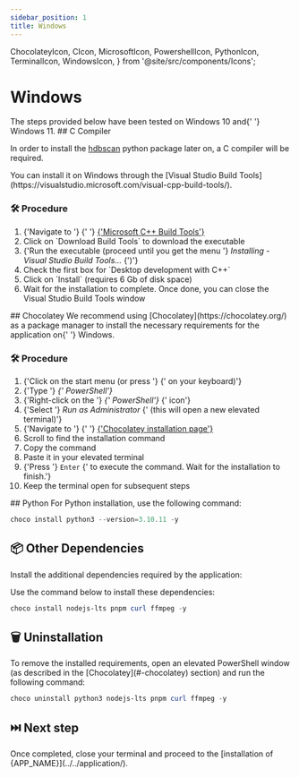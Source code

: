 ```yaml
---
sidebar_position: 1
title: Windows
---
```


  ChocolateyIcon,
  CIcon,
  MicrosoftIcon,
  PowershellIcon,
  PythonIcon,
  TerminalIcon,
  WindowsIcon,
} from '@site/src/components/Icons';

# <WindowsIcon /> Windows

<Fragment>
  The steps provided below have been tested on <WindowsIcon /> Windows 10 and{' '}
  <WindowsIcon /> Windows 11.
</Fragment>

<Fragment>
  ## <CIcon /> C Compiler
</Fragment>

In order to install the
[hdbscan](https://github.com/scikit-learn-contrib/hdbscan) python package later
on, a C compiler will be required.

<Fragment>
  You can install it on <WindowsIcon /> Windows through the [Visual Studio Build
  Tools](https://visualstudio.microsoft.com/visual-cpp-build-tools/).
</Fragment>

### 🛠️ Procedure

<ol>
  <li>
    {'Navigate to '}
    <MicrosoftIcon />
    {'  '}
    <a
      href={'https://visualstudio.microsoft.com/visual-cpp-build-tools/'}
      target={'_blank' + ''}
    >
      {'Microsoft C++ Build Tools'}
    </a>
  </li>
  <li>
    <span>Click on `Download Build Tools` to download the executable</span>
  </li>
  <li>
    <span>
      {'Run the executable (proceed until you get the menu '}
      <i>Installing - Visual Studio Build Tools...</i>
      {')'}
    </span>
  </li>
  <li>
    <span>Check the first box for `Desktop development with C++`</span>
  </li>
  <li>
    <span>Click on `Install` (requires 6 Gb of disk space)</span>
  </li>
  <li>
    <span>
      Wait for the installation to complete. Once done, you can close the Visual
      Studio Build Tools window
    </span>
  </li>
</ol>

<Fragment>
  ## <ChocolateyIcon /> Chocolatey
</Fragment>

<Fragment>
  We recommend using <ChocolateyIcon /> [Chocolatey](https://chocolatey.org/) as
  a package manager to install the necessary requirements for the application on{' '}
  <WindowsIcon /> Windows.
</Fragment>

### 🛠️ Procedure

<ol>
  <li>
    {'Click on the start menu (or press '}
    <WinKey />
    {' on your keyboard)'}
  </li>
  <li>
    {'Type '}
    <i>
      <PowershellIcon />
      {' PowerShell'}
    </i>
  </li>
  <li>
    {'Right-click on the '}
    <i>
      <PowershellIcon />
      {' PowerShell'}
    </i>
    {' icon'}
  </li>
  <li>
    {'Select '}
    <i>Run as Administrator</i>
    {' (this will open a new elevated terminal)'}
  </li>
  <li>
    {'Navigate to '}
    <ChocolateyIcon />
    {'  '}
    <a
      href={'https://chocolatey.org/install'}
      target={'_blank'}
    >
      {'Chocolatey installation page'}
    </a>
  </li>
  <li>Scroll to find the installation command</li>
  <li>Copy the command</li>
  <li>Paste it in your elevated terminal</li>
  <li>
    {'Press '}
    <code>Enter</code>
    {' to execute the command. Wait for the installation to finish.'}
  </li>
  <li>Keep the terminal open for subsequent steps</li>
</ol>

<Fragment>
  ## <PythonIcon /> Python
</Fragment>

<Fragment>
  For <PythonIcon /> Python installation, use the following command:
</Fragment>

```powershell
choco install python3 --version=3.10.11 -y
```

## 📦 Other Dependencies

Install the additional dependencies required by the application:

<Dependencies
  noPython
  noCCompiler
/>

Use the command below to install these dependencies:

```powershell
choco install nodejs-lts pnpm curl ffmpeg -y
```

## 🗑️ Uninstallation

<Fragment>
  To remove the installed requirements, open an elevated <PowershellIcon />
  PowerShell window (as described in the <ChocolateyIcon />
  [Chocolatey](#-chocolatey) section) and run the following command:
</Fragment>

```powershell
choco uninstall python3 nodejs-lts pnpm curl ffmpeg -y
```

## ⏭️ Next step

<Fragment>
  Once completed, close your <TerminalIcon /> terminal and proceed to the
  [installation of {APP_NAME}](../../application/).
</Fragment>
